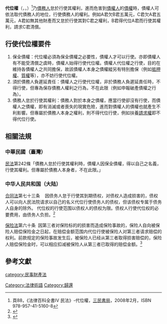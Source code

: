 {{legal}}
'''代位權'''（{{lang-en|'''subrogation'''}}，{{lang-de|'''Surrogation'''}}，{{lang-fr|'''subrogation'''}}）<ref name="法律百科全書">頁88，《法律百科全書IV 民法》-代位權，[[三民書局|三民書局]]，2008年2月，ISBN 978-957-41-5160-8</ref>乃[[債務人|債務人]]怠於行使其權利，進而危害到[[債權人|債權人]]的[[債權|債權]]時，債權人可依法取代債務人的地位，行使債務人的權利。例如A君欠B君五萬元，C君欠A君五萬元，A君如無其他財產而又怠於行使其對C君之權利，B君得代位A君而行使其權利，請求C君清償。

== 行使代位權要件 ==
#保全債權：代位權必須為保全債權之必要性，債權人才可以行使。亦即債權人有不能受清償之虞時，債權人始得行使代位權。債權人代位權之行使，目的在維持各債權人之共同擔保，故該債權人本身之債權縱另有特別擔保（例如[[抵押權|抵押權]]、[[質權|質權]]等），亦不妨行使代位權。
#須於債務人負遲延責任：債權人之行使代位權，非於債務人負遲延責任時，不得行使，但專為保存債務人權利之行為，不在此限（例如申報破產債權之行為）。
#債務人怠於行使其權利：債務人對於本身之債權，應當行使卻沒有行使，而債權人之債權，即有消滅或者喪失的現實危險，進而對債權人的債權也就產生不利影響。但專屬於債務人本身之權利，則不得代位行使，例如扶養[[請求權|請求權]]即不得代位行使。

==相關法規==
===中華民國（臺灣）===
[[中華民國民法|民法]]第242條「債務人怠於行使其權利時，債權人因保全債權，得以自己之名義，行使其權利。但專屬於債務人本身者，不在此限。」

=== 中华人民共和国（大陆） ===
[[中华人民共和国合同法|合同法]]第七十三条    因债务人怠于行使其到期债权，对债权人造成损害的，债权人可以向人民法院请求以自己的名义代位行使债务人的债权，但该债权专属于债务人自身的除外。 代位权的行使范围以债权人的债权为限。债权人行使代位权的必要费用，由债务人负担。<ref>{{Cite web|url=http://www.npc.gov.cn/wxzl/wxzl/2000-12/06/content_4732.htm|title=中华人民共和国合同法_中国人大网|accessdate=2018-11-16|work=www.npc.gov.cn|archive-date=2019-02-11|archive-url=https://web.archive.org/web/20190211110938/http://www.npc.gov.cn/wxzl/wxzl/2000-12/06/content_4732.htm|dead-url=no}}</ref>

[[中华人民共和国保险法|保险法]]第六十条  因第三者对保险标的的损害而造成保险事故的，保险人自向被保险人赔偿保险金之日起，在赔偿金额范围内代位行使被保险人对第三者请求赔偿的权利。前款规定的保险事故发生后，被保险人已经从第三者取得损害赔偿的，保险人赔偿保险金时，可以相应扣减被保险人从第三者已取得的赔偿金额。<ref>{{Cite web|url=http://www.npc.gov.cn/wxzl/gongbao/2015-07/06/content_1942828.htm|title=中华人民共和国保险法_中国人大网|accessdate=2018-11-16|work=www.npc.gov.cn|archive-date=2020-02-20|archive-url=https://web.archive.org/web/20200220162350/http://www.npc.gov.cn/wxzl/gongbao/2015-07/06/content_1942828.htm|dead-url=no}}</ref>

==參考文獻==
{{reflist}}


[[category:民事財產法|category:民事財產法]]
[[Category:法律術語|Category:法律術語]]
[[Category:歸還|Category:歸還]]